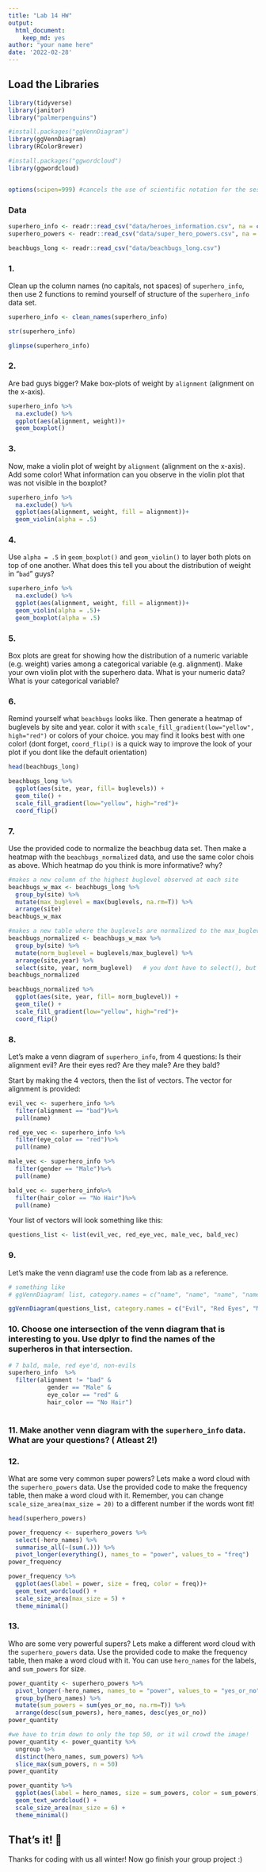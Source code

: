 ```yaml
---
title: "Lab 14 HW"
output: 
  html_document: 
    keep_md: yes
author: "your name here"
date: '2022-02-28'
---
```



## Load the Libraries
```r
library(tidyverse)
library(janitor)
library("palmerpenguins")

#install.packages("ggVennDiagram")
library(ggVennDiagram)
library(RColorBrewer)

#install.packages("ggwordcloud")
library(ggwordcloud)


options(scipen=999) #cancels the use of scientific notation for the session
```


### Data
```r
superhero_info <- readr::read_csv("data/heroes_information.csv", na = c("", "-99", "-"))
superhero_powers <- readr::read_csv("data/super_hero_powers.csv", na = c("", "-99", "-"))

beachbugs_long <- readr::read_csv("data/beachbugs_long.csv")
```



### 1. 
Clean up the column names (no capitals, not spaces) of `superhero_info`, then use 2 functions to remind yourself of structure of the `superhero_info` data set.

```r
superhero_info <- clean_names(superhero_info)

str(superhero_info)

glimpse(superhero_info)
```

### 2.
Are bad guys bigger? Make box-plots of weight by `alignment` (alignment on the x-axis).
```r
superhero_info %>%
  na.exclude() %>% 
  ggplot(aes(alignment, weight))+
  geom_boxplot()
```

### 3. 
Now, make a violin plot of weight by `alignment` (alignment on the x-axis). Add some color!
  What information can you observe in the violin plot that was not visible in the boxplot?
```r
superhero_info %>%
  na.exclude() %>% 
  ggplot(aes(alignment, weight, fill = alignment))+     
  geom_violin(alpha = .5)
```



### 4. 
Use `alpha = .5` in `geom_boxplot()` and `geom_violin()` to layer both plots on top of one another. What does this tell you about the distribution of weight in "`bad`" guys?
```r
superhero_info %>%
  na.exclude() %>% 
  ggplot(aes(alignment, weight, fill = alignment))+     
  geom_violin(alpha = .5)+
  geom_boxplot(alpha = .5)
```

### 5. 
Box plots are great for showing how the distribution of a numeric variable (e.g. weight) varies among a categorical variable (e.g. alignment).
  Make your own violin plot with the superhero data. 
  What is your numeric data? 
  What is your categorical variable?


### 6. 
Remind yourself what `beachbugs` looks like. Then generate a heatmap of buglevels by site and year. 
color it with `scale_fill_gradient(low="yellow", high="red")` or colors of your choice. you may find it looks best with one color!
(dont forget, `coord_flip()` is a quick way to improve the look of your plot if you dont like the default orientation)

```r
head(beachbugs_long)
```

```r
beachbugs_long %>%
  ggplot(aes(site, year, fill= buglevels)) + 
  geom_tile() +
  scale_fill_gradient(low="yellow", high="red")+ 
  coord_flip()
```

### 7.  
Use the provided code to normalize the beachbug data set. 
Then make a heatmap with the `beachbugs_normalized` data, and use the same color chois as above. Which heatmap do you think is more informative? why?

```r

#makes a new column of the highest buglevel observed at each site
beachbugs_w_max <- beachbugs_long %>% 
  group_by(site) %>% 
  mutate(max_buglevel = max(buglevels, na.rm=T)) %>% 
  arrange(site)
beachbugs_w_max

#makes a new table where the buglevels are normalized to the max_buglevel
beachbugs_normalized <- beachbugs_w_max %>% 
  group_by(site) %>% 
  mutate(norm_buglevel = buglevels/max_buglevel) %>% 
  arrange(site,year) %>%
  select(site, year, norm_buglevel)   # you dont have to select(), but I think its a clearer looking table
beachbugs_normalized
```
 
```r
beachbugs_normalized %>%
  ggplot(aes(site, year, fill= norm_buglevel)) + 
  geom_tile() +
  scale_fill_gradient(low="yellow", high="red")+ 
  coord_flip()
```

### 8.
Let's make a venn diagram of `superhero_info`, from 4 questions:
Is their alignment evil? 
Are their eyes red?
Are they male?
Are they bald?

Start by making the 4 vectors, then the list of vectors. The vector for alignment is provided:

```r
evil_vec <- superhero_info %>%
  filter(alignment == "bad")%>%
  pull(name)

red_eye_vec <- superhero_info %>%
  filter(eye_color == "red")%>%
  pull(name)

male_vec <- superhero_info %>%
  filter(gender == "Male")%>%
  pull(name)

bald_vec <- superhero_info%>%
  filter(hair_color == "No Hair")%>%
  pull(name)
```

Your list of vectors will look something like this:
```r
questions_list <- list(evil_vec, red_eye_vec, male_vec, bald_vec)

```

### 9. 
Let's make the venn diagram! use the code from lab as a reference. 
```r
# something like
# ggVennDiagram( list, category.names = c("name", "name", "name", "name"))

ggVennDiagram(questions_list, category.names = c("Evil", "Red Eyes", "Male", "Bald"))
```


### 10. Choose one intersection of the venn diagram that is interesting to you. Use dplyr to find the names of the superheros in that intersection. 

```r
# 7 bald, male, red eye'd, non-evils
superhero_info  %>% 
  filter(alignment != "bad" &
           gender == "Male" &
           eye_color == "red" &
           hair_color == "No Hair")
  
```



### 11. Make another venn diagram with the `superhero_info` data. What are your questions? ( Atleast 2!) 



### 12.
What are some very common super powers? Lets make a word cloud with the `superhero_powers` data. 
Use the provided code to make the frequency table, then make a word cloud with it. 
Remember, you can change `scale_size_area(max_size = 20)` to a different number if the words wont fit!

```r
head(superhero_powers)
```
```r
power_frequency <- superhero_powers %>% 
  select(-hero_names) %>%
  summarise_all(~(sum(.))) %>%
  pivot_longer(everything(), names_to = "power", values_to = "freq")
power_frequency
```


```r
power_frequency %>%
  ggplot(aes(label = power, size = freq, color = freq))+
  geom_text_wordcloud() +
  scale_size_area(max_size = 5) +
  theme_minimal()
```
### 13.  
Who are some very powerful supers? 
 Lets make a different word cloud with the `superhero_powers` data. 
Use the provided code to make the frequency table, then make a word cloud with it.
You can use `hero_names` for the labels, and `sum_powers` for size. 

```r

power_quantity <- superhero_powers %>% 
  pivot_longer(-hero_names, names_to = "power", values_to = "yes_or_no") %>% 
  group_by(hero_names) %>% 
  mutate(sum_powers = sum(yes_or_no, na.rm=T)) %>%
  arrange(desc(sum_powers), hero_names, desc(yes_or_no))
power_quantity

#we have to trim down to only the top 50, or it wil crowd the image!
power_quantity <- power_quantity %>% 
  ungroup %>%
  distinct(hero_names, sum_powers) %>%
  slice_max(sum_powers, n = 50)
power_quantity

```



```r
power_quantity %>%
  ggplot(aes(label = hero_names, size = sum_powers, color = sum_powers))+
  geom_text_wordcloud() +
  scale_size_area(max_size = 6) +
  theme_minimal()

```

## That's it! 🎉
Thanks for coding with us all winter! 
Now go finish your group project :) 

